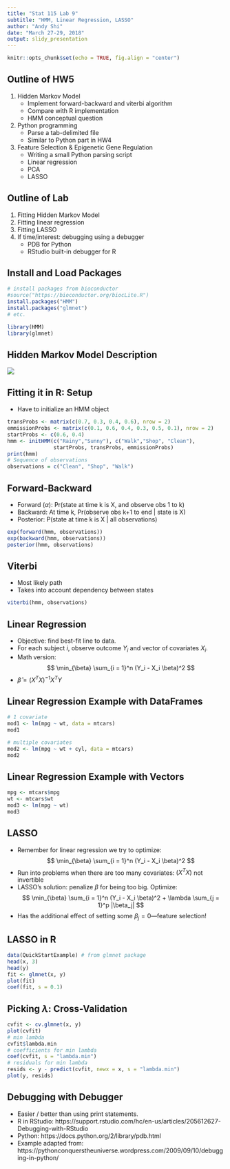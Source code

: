 ```yaml
---
title: "Stat 115 Lab 9"
subtitle: "HMM, Linear Regression, LASSO"
author: "Andy Shi"
date: "March 27-29, 2018"
output: slidy_presentation
---
```


```r
knitr::opts_chunk$set(echo = TRUE, fig.align = "center")
```

## Outline of HW5

1. Hidden Markov Model
    - Implement forward-backward and viterbi algorithm
    - Compare with R implementation
    - HMM conceptual question
2. Python programming
    - Parse a tab-delimited file
    - Similar to Python part in HW4
3. Feature Selection & Epigenetic Gene Regulation
    - Writing a small Python parsing script
    - Linear regression
    - PCA
    - LASSO

## Outline of Lab

1. Fitting Hidden Markov Model
2. Fitting linear regression
3. Fitting LASSO
4. If time/interest: debugging using a debugger
    - PDB for Python
    - RStudio built-in debugger for R

## Install and Load Packages

```r
# install packages from bioconductor
#source("https://bioconductor.org/biocLite.R")
install.packages("HMM")
install.packages("glmnet")
# etc.
```

```r
library(HMM)
library(glmnet)
```

## Hidden Markov Model Description

![](https://upload.wikimedia.org/wikipedia/commons/thumb/4/43/HMMGraph.svg/623px-HMMGraph.svg.png)

## Fitting it in R: Setup

- Have to initialize an HMM object

```r
transProbs <- matrix(c(0.7, 0.3, 0.4, 0.6), nrow = 2)
emmissionProbs <- matrix(c(0.1, 0.6, 0.4, 0.3, 0.5, 0.1), nrow = 2)
startProbs <- c(0.6, 0.4)
hmm <- initHMM(c("Rainy","Sunny"), c("Walk","Shop", "Clean"),
               startProbs, transProbs, emmissionProbs)
print(hmm)
# Sequence of observations
observations = c("Clean", "Shop", "Walk")
```

## Forward-Backward

- Forward ($\alpha$): Pr(state at time k is X, and observe obs 1 to k)
- Backward: At time k, Pr(observe obs k+1 to end | state is X)
- Posterior: P(state at time k is X | all observations)

```r
exp(forward(hmm, observations))
exp(backward(hmm, observations))
posterior(hmm, observations)
```

## Viterbi

- Most likely path
- Takes into account dependency between states

```r
viterbi(hmm, observations)
```

## Linear Regression

- Objective: find best-fit line to data.
- For each subject $i$, observe outcome $Y_i$ and vector of covariates $X_i$.
- Math version:
$$
\min_{\beta} \sum_{i = 1}^n (Y_i - X_i \beta)^2
$$
- $\hat{\beta} = (X^T X)^{-1} X^T Y$

## Linear Regression Example with DataFrames

```r
# 1 covariate
mod1 <- lm(mpg ~ wt, data = mtcars)
mod1

# multiple covariates
mod2 <- lm(mpg ~ wt + cyl, data = mtcars)
mod2
```


## Linear Regression Example with Vectors

```r
mpg <- mtcars$mpg
wt <- mtcars$wt
mod3 <- lm(mpg ~ wt)
mod3
```

## LASSO

- Remember for linear regression we try to optimize:
$$
\min_{\beta} \sum_{i = 1}^n (Y_i - X_i \beta)^2
$$
- Run into problems when there are too many covariates: $(X^T X)$ not invertible
- LASSO's solution: penalize $\beta$ for being too big. Optimize:
$$
\min_{\beta} \sum_{i = 1}^n (Y_i - X_i \beta)^2 + \lambda \sum_{j = 1}^p |\beta_j|
$$
- Has the additional effect of setting some $\beta_j = 0$---feature selection!

## LASSO in R

```r
data(QuickStartExample) # from glmnet package
head(x, 3)
head(y)
fit <- glmnet(x, y)
plot(fit)
coef(fit, s = 0.1)
```

## Picking $\lambda$: Cross-Validation

```r
cvfit <- cv.glmnet(x, y)
plot(cvfit)
# min lambda
cvfit$lambda.min
# coefficients for min lambda
coef(cvfit, s = "lambda.min")
# residuals for min lambda
resids <- y - predict(cvfit, newx = x, s = "lambda.min")
plot(y, resids)
```

## Debugging with Debugger

- Easier / better than using print statements.
- R in RStudio: https://support.rstudio.com/hc/en-us/articles/205612627-Debugging-with-RStudio
- Python: https://docs.python.org/2/library/pdb.html
- Example adapted from: https://pythonconquerstheuniverse.wordpress.com/2009/09/10/debugging-in-python/
